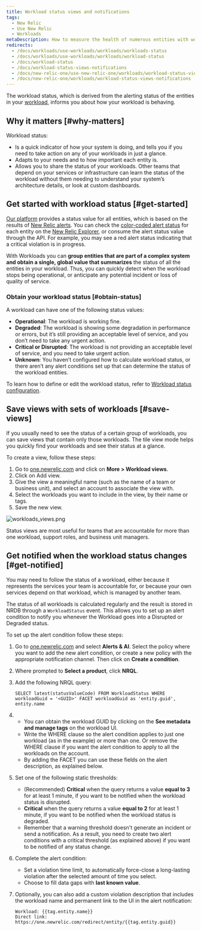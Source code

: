 ```yaml
---
title: Workload status views and notifications
tags:
  - New Relic 
  - Use New Relic 
  - Workloads
metaDescription: How to measure the health of numerous entities with workload status, and alert on workload status.
redirects:
  - /docs/workloads/use-workloads/workloads/workloads-status
  - /docs/workloads/use-workloads/workloads/workload-status
  - /docs/workload-status
  - /docs/workload-status-views-notifications
  - /docs/new-relic-one/use-new-relic-one/workloads/workload-status-views-notifications
  - /docs/new-relic-one/workloads/workload-status-views-notifications
---
```



The workload status, which is derived from the alerting status of the entities in your [workload](/docs/new-relic-one/use-new-relic-one/core-concepts/new-relic-one-workloads-isolate-resolve-incidents-faster), informs you about how your workload is behaving.

## Why it matters [#why-matters]

Workload status:

* Is a quick indicator of how your system is doing, and tells you if you need to take action on any of your workloads in just a glance.
* Adapts to your needs and to how important each entity is.
* Allows you to share the status of your workloads. Other teams that depend on your services or infrastructure can learn the status of the workload without them needing to understand your system’s architecture details, or look at custom dashboards.

## Get started with workload status [#get-started]

[Our platform](/docs/new-relic-one/use-new-relic-one/get-started/introduction-new-relic-one) provides a status value for all entities, which is based on the results of [New Relic alerts](/docs/alerts). You can check the [color-coded alert status](/docs/alerts/new-relic-alerts/configuring-alert-policies/identify-entities-without-alert-policies#colors) for each entity on the [New Relic Explorer](/docs/new-relic-one/use-new-relic-one/ui-data/new-relic-one-entity-explorer-view-performance-across-apps-services-hosts), or consume the alert status value through the API. For example, you may see a red alert status indicating that a critical violation is in progress.

With Workloads you can **group entities that are part of a complex system and obtain a single, global value that summarizes** the status of all the entities in your workload. Thus, you can quickly detect when the workload stops being operational, or anticipate any potential incident or loss of quality of service.

### Obtain your workload status [#obtain-status]

A workload can have one of the following status values:

* **Operational**: The workload is working fine.
* **Degraded**: The workload is showing some degradation in performance or errors, but it’s still providing an acceptable level of service, and you don’t need to take any urgent action.
* **Critical or Disrupted**: The workload is not providing an acceptable level of service, and you need to take urgent action.
* **Unknown**: You haven’t configured how to calculate workload status, or there aren’t any alert conditions set up that can determine the status of the workload entities.

To learn how to define or edit the workload status, refer to [Workload status configuration](/docs/workload-status-configuration).

## Save views with sets of workloads [#save-views]

If you usually need to see the status of a certain group of workloads, you can save views that contain only those workloads. The tile view mode helps you quickly find your workloads and see their status at a glance.

To create a view, follow these steps:

1. Go to [one.newrelic.com](https://one.newrelic.com/) and click on **More > Workload views**.
2. Click on Add view.
3. Give the view a meaningful name (such as the name of a team or business unit), and select an account to associate the view with.
4. Select the workloads you want to include in the view, by their name or tags.
5. Save the new view.

<img
  title="workloads_views.png"
  alt="workloads_views.png"
  src={workloadsViews}
/>

Status views are most useful for teams that are accountable for more than one workload, support roles, and business unit managers.

## Get notified when the workload status changes [#get-notified]

You may need to follow the status of a workload, either because it represents the services your team is accountable for, or because your own services depend on that workload, which is managed by another team.

The status of all workloads is calculated regularly and the result is stored in NRDB through a `WorkloadStatus` event. This allows you to set up an alert condition to notify you whenever the Workload goes into a Disrupted or Degraded status.

To set up the alert condition follow these steps:

1. Go to [one.newrelic.com](https://one.newrelic.com) and select **Alerts & AI**. Select the policy where you want to add the new alert condition, or create a new policy with the appropriate notification channel. Then click on **Create a condition**.
2. Where prompted to **Select a product**, click **NRQL**.
3. Add the following NRQL query:

   ```
   SELECT latest(statusValueCode) FROM WorkloadStatus WHERE workloadGuid = '<GUID>' FACET workloadGuid as 'entity.guid', entity.name
   ```
4. * You can obtain the workload GUID by clicking on the **See metadata and manage tags** on the workload UI.
   * Write the WHERE clause so the alert condition applies to just one workload (as in the example) or more than one. Or remove the WHERE clause if you want the alert condition to apply to all the workloads on the account.
   * By adding the FACET you can use these fields on the alert description, as explained below.
5. Set one of the following static thresholds:
   * (Recommended) **Critical** when the query returns a value **equal to 3** for at least 1 minute, if you want to be notified when the workload status is disrupted.
   * **Critical** when the query returns a value **equal to 2** for at least 1 minute, if you want to be notified when the workload status is degraded.
   * Remember that a warning threshold doesn't generate an incident or send a notification. As a result, you need to create two alert conditions with a critical threshold (as explained above) if you want to be notified of any status change.
6. Complete the alert condition:
   * Set a violation time limit, to automatically force-close a long-lasting violation after the selected amount of time you select.
   * Choose to fill data gaps with **last known value**.
7. Optionally, you can also add a custom violation description that includes the workload name and permanent link to the UI in the alert notification:

   ```
   Workload: {{tag.entity.name}}
   Direct link: https://one.newrelic.com/redirect/entity/{{tag.entity.guid}}
   ```
